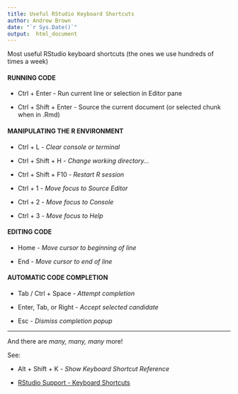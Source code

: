 ```yaml
---
title: Useful RStudio Keyboard Shortcuts
author: Andrew Brown
date: "`r Sys.Date()`"
output:  html_document
---
```


Most useful RStudio keyboard shortcuts (the ones we use hundreds of times a week)

#### RUNNING CODE

 * Ctrl + Enter - Run current line or selection in Editor pane

 * Ctrl + Shift + Enter - Source the current document (or selected chunk when in .Rmd)


#### MANIPULATING THE R ENVIRONMENT

 * Ctrl + L - _Clear console or terminal_

 * Ctrl + Shift + H - _Change working directory..._

 * Ctrl + Shift + F10 - _Restart R session_


 * Ctrl + 1 - _Move focus to Source Editor_

 * Ctrl + 2 - _Move focus to Console_

 * Ctrl + 3 - _Move focus to Help_

#### EDITING CODE

 * Home - _Move cursor to beginning of line_

 * End - _Move cursor to end of line_

#### AUTOMATIC CODE COMPLETION

 * Tab / Ctrl + Space - _Attempt completion_

 * Enter, Tab, or Right - _Accept selected candidate_

 * Esc - _Dismiss completion popup_

***

And there are _many, many, many_ more! 

See:

 * Alt + Shift + K - _Show Keyboard Shortcut Reference_

 * [RStudio Support - Keyboard Shortcuts](https://support.rstudio.com/hc/en-us/articles/200711853-Keyboard-Shortcut)